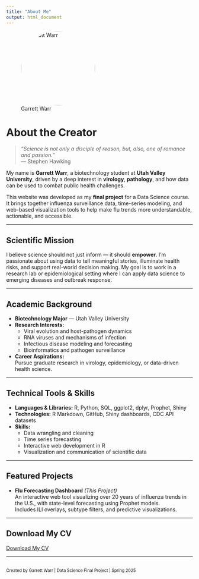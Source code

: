 ```yaml
---
title: "About Me"
output: html_document
---
```


![Garrett Warr](images/profile.jpg){width="200px" style="border-radius: 50%;"}

# About the Creator

> *"Science is not only a disciple of reason, but, also, one of romance and passion."*  
> — Stephen Hawking

My name is **Garrett Warr**, a biotechnology student at **Utah Valley University**, driven by a deep interest in **virology**, **pathology**, and how data can be used to combat public health challenges.

This website was developed as my **final project** for a Data Science course. It brings together influenza surveillance data, time-series modeling, and web-based visualization tools to help make flu trends more understandable, actionable, and accessible.

---

## Scientific Mission

I believe science should not just inform — it should **empower**. I’m passionate about using data to tell meaningful stories, illuminate health risks, and support real-world decision making. My goal is to work in a research lab or epidemiological setting where I can apply data science to emerging diseases and outbreak response.

---

## Academic Background

- **Biotechnology Major** — Utah Valley University  
- **Research Interests:**  
  - Viral evolution and host-pathogen dynamics  
  - RNA viruses and mechanisms of infection  
  - Infectious disease modeling and forecasting  
  - Bioinformatics and pathogen surveillance  
- **Career Aspirations:**  
  Pursue graduate research in virology, epidemiology, or data-driven health science.

---

## Technical Tools & Skills

- **Languages & Libraries:** R, Python, SQL, ggplot2, dplyr, Prophet, Shiny  
- **Technologies:** R Markdown, GitHub, Shiny dashboards, CDC API datasets  
- **Skills:**  
  - Data wrangling and cleaning  
  - Time series forecasting  
  - Interactive web development in R  
  - Visualization and communication of scientific data  

---

## Featured Projects

- **Flu Forecasting Dashboard** *(This Project)*  
  An interactive web tool visualizing over 20 years of influenza trends in the U.S., with state-level forecasting using Prophet models.  
  Includes ILI overlays, subtype filters, and predictive visualizations.

<!-- Add more: poster presentations, co-authored publications, or independent research in the future -->

---

## Download My CV

<a href="Garrett_Warr_CV_2025.docx" class="btn btn-primary" target="_blank">Download My CV</a>

---

<footer style="font-size: 0.8em; margin-top: 30px;">
Created by Garrett Warr | Data Science Final Project | Spring 2025
</footer>
